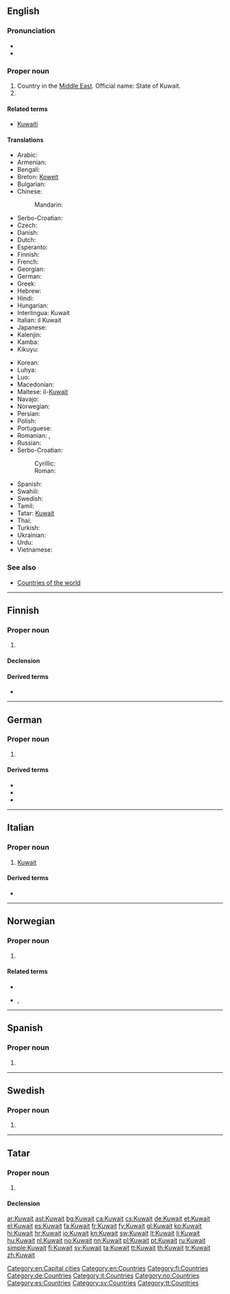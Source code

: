 ==English==

{{wikipedia}}

===Pronunciation===
* {{audio|En-us-Kuwait.ogg|Audio (US)}}
* {{rhymes|eɪt}}

===Proper noun===
{{en-proper noun}}

# Country in the [[Middle East]]. Official name: State of Kuwait.
# {{alternative form of|Kuwait City}}

====Related terms====
* [[Kuwaiti]]

====Translations====
{{rfc-tsort|duplicate language: Serbo-Croatian}}
{{trans-top|country in the Middle East and capital city}}
* Arabic: {{t+|ar|الكويت|m|tr=al-kuwáyt}}
* Armenian: {{t-|hy|Քուվեյթ|tr=K'uveyt'}}
* Bengali: {{t-|bn|কুয়েত}}
* Breton: [[Koweit]]
* Bulgarian: {{t+|bg|Кувейт|m|tr=Kuvejt}}
* Chinese:
*: Mandarin: {{t-|cmn|科威特|tr=Kēwēitè|sc=Hani}}
* Serbo-Croatian: {{t-|sh|Kuvajt|m}}
* Czech: {{t+|cs|Kuvajt|m}}
* Danish: {{t-|da|Kuwait}}
* Dutch: {{t+|nl|Koeweit}}
* Esperanto: {{t-|eo|Kuvajto}}
* Finnish: {{t+|fi|Kuwait}}
* French: {{t+|fr|Koweït|m}}
* Georgian: {{t-|ka|კუვეიტი|tr=kuveiti|sc=Geor}}
* German: {{t+|de|Kuwait|n}}
* Greek: {{t+|el|Κουβέιτ|tr=Kouvéit}}
* Hebrew: {{t-|he|כווית|tr=Kûwayt}}
* Hindi: {{t+|hi|कुवैत|tr=kuvait}}
* Hungarian: {{t+|hu|Kuvait}}
* Interlingua: Kuwait
* Italian: il Kuwait {{m}}
* Japanese: {{t-|ja|クウェート|tr=Kuwēto}}
* Kalenjin: {{tø|kln|Kuwait}}
* Kamba: {{tø|kam|Kuwait}}
* Kikuyu: {{tø|ki|Kuwait}}
{{trans-mid}}
* Korean: {{t+|ko|쿠웨이트|tr=Kuweiteu|sc=Hang}}
* Luhya: {{tø|luy|Kuwait}}
* Luo: {{tø|luo|Kuwait}}
* Macedonian: {{t+|mk|Кувајт|m|tr=Kúvajt}}
* Maltese: il-[[Kuwajt]]
* Navajo: {{tø|nv|Kóóweiʼ}}
* Norwegian: {{t+|no|Kuwait}}
* Persian: {{t+|fa|کویت|tr=Koveit}}
* Polish: {{t+|pl|Kuwejt}}
* Portuguese: {{t+|pt|Kuwait}}
* Romanian: {{t-|ro|Kuwait}}, {{t-|ro|Kuweit|n}}
* Russian: {{t+|ru|Кувейт|m|tr=Kuvéjt}}
* Serbo-Croatian:
*: Cyrillic: {{t-|sh|Кувајт|m|sc=Cyrl}}
*: Roman: {{t-|sh|Kuvajt|m}}
* Spanish: {{t+|es|Kuwait|m}}
* Swahili: {{t+|sw|Kuwait}}
* Swedish: {{t+|sv|Kuwait}}
* Tamil: {{t-|ta|குவெய்த்|tr=Kuveyt}}
* Tatar: [[Kuwait#Tatar|Kuwait]]
* Thai: {{t+|th|คูเวต|tr=Khūwēt}}
* Turkish: {{t+|tr|Kuveyt}}
* Ukrainian: {{t+|uk|Кувейт|tr=Kuvéjt}}
* Urdu: {{t-|ur|کویت|tr=kuvait}}
* Vietnamese: {{t-|vi|Cô-oét}}
{{trans-bottom}}

===See also===
* [[Appendix:Countries of the world|Countries of the world]]

[[Category:en:Capital cities]]
[[Category:en:Countries]]

----

==Finnish==
{{wikipedia|lang=fi}}

===Proper noun===
{{fi-proper noun}}

# {{l|en|Kuwait}}

====Declension====
{{fi-decl-risti|Kuwait|nopl=1|i=0}}

====Derived terms====
* {{l|fi|kuwaitilainen}}

[[Category:fi:Countries]]

----

==German==
{{wikipedia|lang=de}}

===Proper noun===
{{de-proper noun|g=n}}

# {{l|en|Kuwait}}

====Derived terms====
* {{l|de|Kuwaiter}}
* {{l|de|Kuwaiterin}}
* {{l|de|kuwaitisch}}

[[Category:de:Countries]]

----

==Italian==
{{wikipedia|lang=it}}

===Proper noun===
{{it-proper noun|g=m}}

# [[#English|Kuwait]]

====Derived terms====
* {{l|it|kuwaitiano}}

[[Category:it:Countries]]

----

==Norwegian==

===Proper noun===
{{no-proper noun}}

# {{l|en|Kuwait}}

====Related terms====
* {{l|no|kuwaiter}}
* {{l|no|kuwaitisk}}, {{l|no|kuwaitsk}}

[[Category:no:Countries]]

----

==Spanish==
{{wikipedia|lang=es}}

===Proper noun===
{{es-proper noun|m}}

# {{l|en|Kuwait}}

[[Category:es:Countries]]

----

==Swedish==

===Proper noun===
{{head|sv|proper noun}}

# {{l|en|Kuwait}}

[[Category:sv:Countries]]

----

==Tatar==

===Proper noun===
{{tt-pos|proper noun|l}}

# {{l|en|Kuwait}}

====Declension====
{{tt-latin-noun|nıñ|ga|nı|ta|tan}}

[[Category:tt:Countries]]

[[ar:Kuwait]]
[[ast:Kuwait]]
[[bg:Kuwait]]
[[ca:Kuwait]]
[[cs:Kuwait]]
[[de:Kuwait]]
[[et:Kuwait]]
[[el:Kuwait]]
[[es:Kuwait]]
[[fa:Kuwait]]
[[fr:Kuwait]]
[[fy:Kuwait]]
[[gl:Kuwait]]
[[ko:Kuwait]]
[[hi:Kuwait]]
[[hr:Kuwait]]
[[io:Kuwait]]
[[kn:Kuwait]]
[[sw:Kuwait]]
[[lt:Kuwait]]
[[li:Kuwait]]
[[hu:Kuwait]]
[[nl:Kuwait]]
[[no:Kuwait]]
[[nn:Kuwait]]
[[pl:Kuwait]]
[[pt:Kuwait]]
[[ru:Kuwait]]
[[simple:Kuwait]]
[[fi:Kuwait]]
[[sv:Kuwait]]
[[ta:Kuwait]]
[[tt:Kuwait]]
[[th:Kuwait]]
[[tr:Kuwait]]
[[zh:Kuwait]]